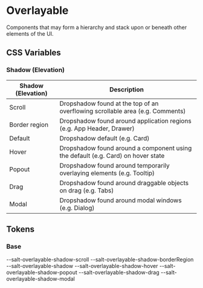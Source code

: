 
<Meta title="Theme/Characteristics/Overlayable" />

# Overlayable

Components that may form a hierarchy and stack upon or beneath other elements of the UI.

## CSS Variables

### Shadow (Elevation)

| Shadow (Elevation) | Description                                                                      |
| ------------------ | -------------------------------------------------------------------------------- |
| Scroll             | Dropshadow found at the top of an overflowing scrollable area (e.g. Comments)    |
| Border region      | Dropshadow found around application regions (e.g. App Header, Drawer)            |
| Default            | Dropshadow default (e.g. Card)                                                   |
| Hover              | Dropshadow found around a component using the default (e.g. Card) on hover state |
| Popout             | Dropshadow found around temporarily overlaying elements (e.g. Tooltip)           |
| Drag               | Dropshadow found around draggable objects on drag (e.g. Tabs)                    |
| Modal              | Dropshadow found around modal windows (e.g. Dialog)                              |

## Tokens

### Base

<Canvas>
  <Story name="Base">
    <DocGrid>
      <ColorBlock colorVar="--salt-overlayable-background" />
      <ShadowBlockCell shadowVar="--salt-overlayable-shadow-scroll" />
      <BlankBlockCode>--salt-overlayable-shadow-scroll</BlankBlockCode>
      <ShadowBlockCell shadowVar="--salt-overlayable-shadow-borderRegion" />
      <BlankBlockCode>--salt-overlayable-shadow-borderRegion</BlankBlockCode>
      <ShadowBlockCell shadowVar="--salt-overlayable-shadow" />
      <BlankBlockCode>--salt-overlayable-shadow</BlankBlockCode>
      <ShadowBlockCell shadowVar="--salt-overlayable-shadow-hover" />
      <BlankBlockCode>--salt-overlayable-shadow-hover</BlankBlockCode>
      <ShadowBlockCell shadowVar="--salt-overlayable-shadow-popout" />
      <BlankBlockCode>--salt-overlayable-shadow-popout</BlankBlockCode>
      <ShadowBlockCell shadowVar="--salt-overlayable-shadow-drag" />
      <BlankBlockCode>--salt-overlayable-shadow-drag</BlankBlockCode>
      <ShadowBlockCell shadowVar="--salt-overlayable-shadow-modal" />
      <BlankBlockCode>--salt-overlayable-shadow-modal</BlankBlockCode>
    </DocGrid>
  </Story>
</Canvas>
